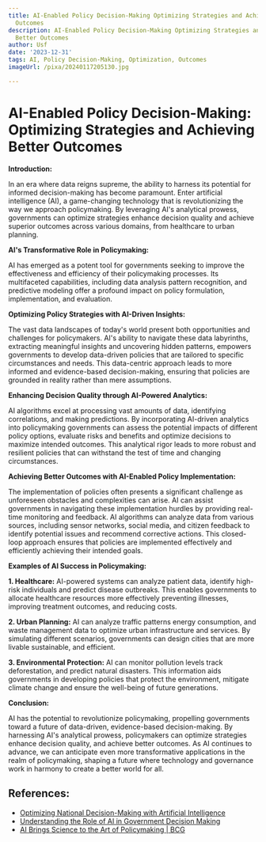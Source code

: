 ```yaml
---
title: AI-Enabled Policy Decision-Making Optimizing Strategies and Achieving Better
  Outcomes
description: AI-Enabled Policy Decision-Making Optimizing Strategies and Achieving
  Better Outcomes
author: Usf
date: '2023-12-31'
tags: AI, Policy Decision-Making, Optimization, Outcomes
imageUrl: /pixa/20240117205130.jpg

---
```

# AI-Enabled Policy Decision-Making: Optimizing Strategies and Achieving Better Outcomes

**Introduction:**

In  an era where data  reigns supreme, the ability to harness its potential for informed decision-making has become paramount. Enter artificial intelligence  (AI),  a game-changing technology that is revolutionizing the way we approach policymaking. By leveraging AI's analytical prowess, governments  can optimize  strategies enhance decision quality and achieve superior outcomes across various  domains, from healthcare  to urban planning.

**AI's Transformative Role in Policymaking:**

AI has emerged as a potent tool for governments seeking  to improve the effectiveness and efficiency of  their  policymaking  processes. Its multifaceted capabilities, including data analysis pattern recognition, and predictive modeling offer a  profound  impact on policy formulation,  implementation, and evaluation.

**Optimizing Policy Strategies with AI-Driven Insights:**

The vast  data landscapes  of today's world present both opportunities  and challenges for policymakers. AI's ability to navigate these data labyrinths, extracting meaningful insights and uncovering hidden patterns, empowers governments to  develop data-driven policies that are tailored  to specific circumstances and needs. This data-centric approach leads to more informed and evidence-based decision-making, ensuring that policies are grounded in reality  rather than mere assumptions.

**Enhancing Decision Quality through AI-Powered Analytics:**

AI algorithms excel at processing vast amounts of data, identifying correlations, and making predictions. By incorporating AI-driven analytics  into policymaking governments can assess  the potential impacts of different policy options, evaluate risks and benefits  and optimize decisions to maximize intended outcomes. This analytical rigor leads to more robust  and resilient policies that  can withstand the test of  time  and changing circumstances.

**Achieving Better  Outcomes with AI-Enabled Policy Implementation:**

The implementation of policies often presents a significant challenge as unforeseen  obstacles and complexities can arise. AI can assist governments in navigating these implementation hurdles by  providing real-time monitoring and feedback. AI algorithms can analyze data from  various sources,  including sensor  networks, social media, and citizen feedback to identify potential issues and recommend corrective actions. This closed-loop approach ensures  that policies are implemented effectively and efficiently  achieving their intended goals.

**Examples of AI  Success in Policymaking:**

**1. Healthcare:** AI-powered systems can analyze patient data, identify high-risk individuals and predict disease outbreaks. This enables governments to allocate healthcare resources more effectively preventing illnesses, improving treatment outcomes, and reducing costs.

**2. Urban Planning:** AI  can analyze traffic patterns energy consumption, and waste management data to optimize urban infrastructure and services. By  simulating different scenarios, governments can design cities that  are more livable sustainable, and efficient.

**3. Environmental Protection:** AI can monitor pollution levels  track deforestation, and predict natural disasters. This information aids  governments in  developing policies that  protect the environment, mitigate climate change and ensure the well-being of future generations.

**Conclusion:**

AI has the potential to revolutionize policymaking, propelling governments toward a future of data-driven, evidence-based decision-making.  By harnessing AI's  analytical prowess, policymakers can optimize  strategies enhance decision quality, and achieve better outcomes.  As AI continues to advance, we can anticipate even more transformative applications in the realm of policymaking, shaping a future where technology and governance work in harmony to create a better world for all.

## References:
- [Optimizing National Decision-Making with Artificial Intelligence](https://www.linkedin.com/pulse/optimizing-national-decision-making-artificial-farshad-shahi)
- [Understanding the Role of AI in Government Decision Making](https://www.linkedin.com/pulse/understanding-role-ai-government-decision-making-chris-chiancone)
- [AI Brings Science to the Art of Policymaking | BCG](https://www.bcg.com/publications/2021/how-artificial-intelligence-can-shape-policy-making)
